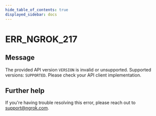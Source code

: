 ```yaml
---
hide_table_of_contents: true
displayed_sidebar: docs
---
```



# ERR_NGROK_217

## Message

The provided API version `VERSION` is invalid or unsupported. Supported versions: `SUPPORTED`. Please check your API client implementation.

<ErrorDetails error="err_ngrok_217" />

## Further help

If you're having trouble resolving this error, please reach out to [support@ngrok.com](mailto:support@ngrok.com?subject=Help%20with%20ERR_NGROK_217).
